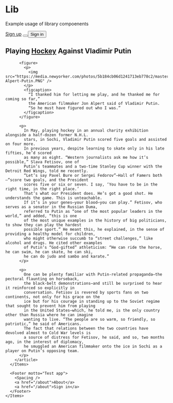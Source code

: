 
# Lib

Example usage of library compoenents

<Playground>
  <Theme>
    <Items spaceBetween direction="column">
      <Navbar logoText="Example application 💕">
        <Spacing />
        <a href="/sign-up">Sign up</a>
        <Button modifier="primary">
          <button type="button">Sign in</button>
        </Button>
      </Navbar>
      <Items spaceAround>
        <article>
          <h1>Playing <a href="/">Hockey</a> Against Vladimir Putin</h1>

          <figure>
            <p>
              <img src="https://media.newyorker.com/photos/5b184cb06d1241713eb778c2/master/w_2046,c_limit/McGrath-Alpert-Putin.PNG" />
            </p>
            <figcaption>
              “I thanked him for letting me play, and he thanked me for coming so far,”
              the American filmmaker Jon Alpert said of Vladimir Putin.
              “So he must have figured out who I was.”
            </figcaption>
          </figure>

          <p>
            In May, playing hockey in an annual charity exhibition alongside a half-dozen former N.H.L.
            stars, in Sochi, Vladimir Putin scored five goals and assisted on four more.
            In previous years, despite learning to skate only in his late fifties, he’d scored
            as many as eight. “Western journalists ask me how it’s possible,” Slava Fetisov, one of
            Putin’s teammates and a two-time Stanley Cup winner with the Detroit Red Wings, told me recently.
            “Let’s say Pavel Bure or Sergei Fedorov”—Hall of Famers both—“score two goals, and the President
            scores five or six or seven. I say, ‘You have to be in the right time, in the right place.’
            That’s what our President does. He’s got a good shot. He understands the game. This is unteachable.
            If it’s in your genes—your blood—you can play.” Fetisov, who serves as a senator in the Russian Duma,
            referred to Putin as “one of the most popular leaders in the world,” and added, “this is one
            of the most unique examples in the history of big politicians, to show they can play the hardest
            possible sport.” He meant this, he explained, in the sense of providing a healthy model for children,
            who might otherwise succumb to “street challenges,” like alcohol and drugs. He cited other examples
            of Putin’s “God-gifted” athleticism: “He can ride the horse, he can swim, he can skate, he can ski,
            he can do judo and sambo and karate.”
          </p>

          <p>
            One can be plenty familiar with Putin-related propaganda—the pectoral flaunting on horseback,
            the black-belt demonstrations—and still be surprised to hear it reinforced so explicitly in
            conversation. Fetisov is revered by sports fans on two continents, not only for his grace on the
            ice but for his courage in standing up to the Soviet regime that sought to prevent him from playing
            in the United States—which, he told me, is the only country other than Russia where he can imagine
            wanting to live. “The people are so warm, so friendly, so patriotic,” he said of Americans.
            The fact that relations between the two countries have devolved almost to Cold War levels is
            a source of distress for Fetisov, he said, and so, two months ago, in the interest of diplomacy,
            he smuggled an American filmmaker onto the ice in Sochi as a player on Putin’s opposing team.
          </p>
        </article>
      </Items>

      <Footer motto="Test app">
        <Spacing />
        <a href="/about">About</a>
        <a href="/about">Sign in</a>
      </Footer>
    </Items>
  </Theme>
</Playground>